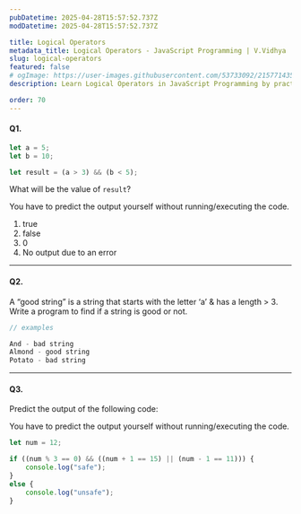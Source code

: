 ```yaml
---
pubDatetime: 2025-04-28T15:57:52.737Z
modDatetime: 2025-04-28T15:57:52.737Z

title: Logical Operators
metadata_title: Logical Operators - JavaScript Programming | V.Vidhya
slug: logical-operators
featured: false
# ogImage: https://user-images.githubusercontent.com/53733092/215771435-25408246-2309-4f8b-a781-1f3d93bdf0ec.png
description: Learn Logical Operators in JavaScript Programming by practicing exercises based on real-world scenarios with V.Vidhya.

order: 70
---
```



#### Q1.

```jsx
let a = 5;
let b = 10;

let result = (a > 3) && (b < 5);
```

What will be the value of `result`?

<Admonition variant="caution" title="caution">
    You have to predict the output yourself without running/executing the code.
</Admonition>

1. true
2. false
3. 0
4. No output due to an error

---

#### Q2.

A “good string” is a string that starts with the letter ‘a’ & has a length > 3. Write a program to find if a string is good or not.

```jsx
// examples

And - bad string
Almond - good string
Potato - bad string
```
---

#### Q3.

Predict the output of the following code:

<Admonition variant="caution" title="caution">
    You have to predict the output yourself without running/executing the code.
</Admonition>

<div class="w-full my-8"></div>

```jsx
let num = 12;

if ((num % 3 == 0) && ((num + 1 == 15) || (num - 1 == 11))) {
    console.log("safe");
}
else {
    console.log("unsafe");
}
```